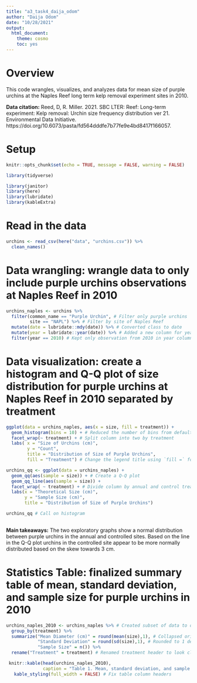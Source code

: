 ```yaml
---
title: "a3_task4_daija_odom"
author: "Daija Odom"
date: "10/28/2021"
output: 
  html_document: 
    theme: cosmo
    toc: yes
---
```

# Overview

This code wrangles, visualizes, and analyzes data for mean size of purple urchins at the Naples Reef long term kelp removal experiment sites in 2010. 

**Data citation:** Reed, D, R. Miller. 2021. SBC LTER: Reef: Long-term experiment: Kelp removal: Urchin size frequency distribution ver 21. Environmental Data Initiative. https://doi.org/10.6073/pasta/fd564dddfe7b77fe9e4bd8417f166057.

# Setup

```r
knitr::opts_chunk$set(echo = TRUE, message = FALSE, warning = FALSE)

library(tidyverse)

library(janitor)
library(here)
library(lubridate)
library(kableExtra)

```

# Read in the data

```r
urchins <- read_csv(here("data", "urchins.csv")) %>% 
  clean_names()
```

# Data wrangling: wrangle data to only include purple urchins observations at Naples Reef in 2010 

```r
urchins_naples <- urchins %>% 
  filter(common_name == "Purple Urchin", # Filter only purple urchins 
         site == "NAPL") %>% # Filter by site of Naples Reef 
  mutate(date = lubridate::mdy(date)) %>% # Converted class to date
  mutate(year = lubridate::year(date)) %>% # Added a new column for year
  filter(year == 2010) # Kept only observation from 2010 in year column
```

# Data visualization: create a histogram and Q-Q plot of size distribution for purple urchins at Naples Reef in 2010 separated by treatment

```r
ggplot(data = urchins_naples, aes(x = size, fill = treatment)) +
  geom_histogram(bins = 10) + # Reduced the number of bins from default
  facet_wrap(~ treatment) + # Split column into two by treatment
  labs( x = "Size of Urchins (cm)",
        y = "Count",
        title = "Distribution of Size of Purple Urchins",
        fill = "Treatment") # Change the legend title using `fill =` for histogram

```


```r
urchins_qq <- ggplot(data = urchins_naples) + 
  geom_qq(aes(sample = size)) + # Create a Q-Q plot
  geom_qq_line(aes(sample = size)) +
  facet_wrap( ~ treatment) + # Divide column by annual and control treatment
  labs(x = "Theoretical Size (cm)",
       y = "Sample Size (cm)",
       title = "Distribution of Size of Purple Urchins")

urchins_qq # Call on histogram
  
```

**Main takeaways:** The two exploratory graphs show a normal distribution between purple urchins in the annual and controlled sites. Based on the line in the Q-Q plot urchins in the controlled site appear to be more normally distributed based on the skew towards 3 cm. 

# Statistics Table: finalized summary table of mean, standard deviation, and sample size for purple urchins in 2010

```r
urchins_naples_2010 <- urchins_naples %>% # Created subset of data to only include treatment and measures of central tendency
  group_by(treatment) %>% 
  summarize("Mean Diameter (cm)" = round(mean(size),1), # Collapsed original rows into single row per group
            "Standard Deviation" = round(sd(size),1), # Rounded to 1 decimal place
            "Sample Size" = n()) %>% 
  rename("Treatment" = treatment) # Renamed treatment header to look cleaner

 knitr::kable(head(urchins_naples_2010),
              caption = "Table 1. Mean, standard deviation, and sample size of purple urchins") %>% 
   kable_styling(full_width = FALSE) # Fix table column headers
 

```

